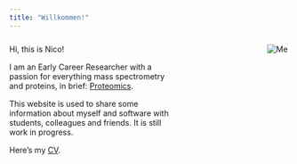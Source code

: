 ```yaml
---
title: "Willkommen!"
---
```


<div id="content" style="margin-top:5%">

<img src="./files/M&amp;L-367.jpg" alt="Me" style="max-width:20%;min-width:40px;float:right;"/>

<p class="h4" style="margin-bottom:3%">Hi, this is Nico!<p/>



<p style="width:60%;margin-bottom:3%">I am an Early Career Researcher with a passion for everything mass spectrometry and proteins, in brief: [Proteomics](https://www.nature.com/articles/nature01511).<p/>

<p style="width:60%;margin-bottom:3%">This website is used to share some information about myself and software with students, colleagues and friends. It is still work in progress.<p/>

<p style="width:60%">Here's my [CV](https://raw.githubusercontent.com/nicohuttmann/nicohuttmann.github.io/master/files/CV_Nico_Huettmann.pdf).<p/>


</div>
